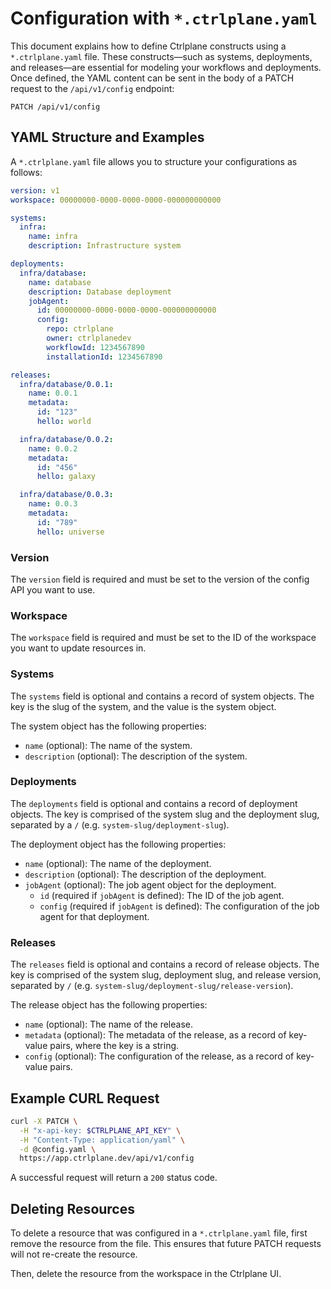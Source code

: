 # Configuration with `*.ctrlplane.yaml`

This document explains how to define Ctrlplane constructs using a
`*.ctrlplane.yaml` file. These constructs—such as systems, deployments, and
releases—are essential for modeling your workflows and deployments. Once
defined, the YAML content can be sent in the body of a PATCH request to the
`/api/v1/config` endpoint:

```
PATCH /api/v1/config
```

## YAML Structure and Examples

A `*.ctrlplane.yaml` file allows you to structure your configurations as
follows:

```yaml
version: v1
workspace: 00000000-0000-0000-0000-000000000000

systems:
  infra:
    name: infra
    description: Infrastructure system

deployments:
  infra/database:
    name: database
    description: Database deployment
    jobAgent:
      id: 00000000-0000-0000-0000-000000000000
      config:
        repo: ctrlplane
        owner: ctrlplanedev
        workflowId: 1234567890
        installationId: 1234567890

releases:
  infra/database/0.0.1:
    name: 0.0.1
    metadata:
      id: "123"
      hello: world

  infra/database/0.0.2:
    name: 0.0.2
    metadata:
      id: "456"
      hello: galaxy

  infra/database/0.0.3:
    name: 0.0.3
    metadata:
      id: "789"
      hello: universe
```

### Version

The `version` field is required and must be set to the version of the config API
you want to use.

### Workspace

The `workspace` field is required and must be set to the ID of the workspace you
want to update resources in.

### Systems

The `systems` field is optional and contains a record of system objects. The key
is the slug of the system, and the value is the system object.

The system object has the following properties:

- `name` (optional): The name of the system.
- `description` (optional): The description of the system.

### Deployments

The `deployments` field is optional and contains a record of deployment objects.
The key is comprised of the system slug and the deployment slug, separated by a
`/` (e.g. `system-slug/deployment-slug`).

The deployment object has the following properties:

- `name` (optional): The name of the deployment.
- `description` (optional): The description of the deployment.
- `jobAgent` (optional): The job agent object for the deployment.
  - `id` (required if `jobAgent` is defined): The ID of the job agent.
  - `config` (required if `jobAgent` is defined): The configuration of the job
    agent for that deployment.

### Releases

The `releases` field is optional and contains a record of release objects. The
key is comprised of the system slug, deployment slug, and release version,
separated by `/` (e.g. `system-slug/deployment-slug/release-version`).

The release object has the following properties:

- `name` (optional): The name of the release.
- `metadata` (optional): The metadata of the release, as a record of key-value
  pairs, where the key is a string.
- `config` (optional): The configuration of the release, as a record of
  key-value pairs.

## Example CURL Request

```bash
curl -X PATCH \
  -H "x-api-key: $CTRLPLANE_API_KEY" \
  -H "Content-Type: application/yaml" \
  -d @config.yaml \
  https://app.ctrlplane.dev/api/v1/config
```

A successful request will return a `200` status code.

## Deleting Resources

To delete a resource that was configured in a `*.ctrlplane.yaml` file, first
remove the resource from the file. This ensures that future PATCH requests will
not re-create the resource.

Then, delete the resource from the workspace in the Ctrlplane UI.
